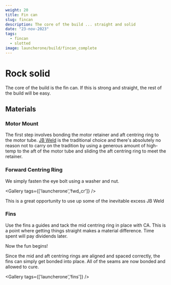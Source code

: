 ```yaml
---
weight: 20 
title: Fin can
slug: fincan
description: The core of the build ... straight and solid
date: "23-nov-2023"
tags:
  - fincan
  - slotted
image: launcherone/build/fincan_complete
---
```


# Rock solid

The core of the build is the fin can. If this is strong and straight, the rest of the build will be easy.

## Materials

<CloudImage image='launcherone/build/parts' />

### Motor Mount

<CloudImage image='launcherone/build/retainer' />

The first step involves bonding the motor retainer and aft centring ring to the motor tube. [JB Weld](https://www.jbweld.com) is the traditional choice and there's absolutely no reason not to carry on the tradition by using a generous amount of high-temp to the aft of the motor tube and sliding the aft centring ring to meet the retainer.

<CloudImage image='launcherone/build/aft_retainer' />

### Forward Centring Ring

We simply fasten the eye bolt using a washer and nut.

<Gallery tags={['launcherone','fwd_cr']} />

This is a great opportunity to use up some of the inevitable excess JB Weld

<CloudImage image='launcherone/build/fwd_cr_jbweld' className='mx-auto' />

### Fins

Use the fins a guides and tack the mid centring ring in place with CA. This is a point where getting things straight makes a material difference. Time spent will pay dividends later.

<CloudImage image='launcherone/build/cr_tack' className='mx-auto'/>

Now the fun begins!

Since the mid and aft centring rings are aligned and spaced correctly, the fins can simply get bonded into place. All of the seams are now bonded and allowed to cure.

<Gallery tags={['launcherone','fins']} />